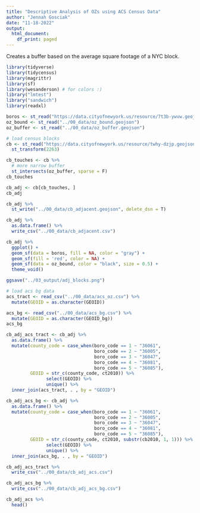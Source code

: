 ```yaml
---
title: "Descriptive Analysis of OZs using ACS Census Data"
author: "Jennah Gosciak"
date: "11-18-2022"
output:
  html_document:
    df_print: paged
---
```


Creates a buffer based on the average square footage of a NYC block.

```r
library(tidyverse)
library(tidycensus)
library(magrittr)
library(sf)
library(wesanderson) # for colors :)
library("lmtest")
library("sandwich")
library(readxl)
```
```r
boros <- st_read("https://data.cityofnewyork.us/resource/7t3b-ywvw.geojson")
oz_bound <- st_read("../00_data/oz_bound.geojson")
oz_buffer <- st_read("../00_data/oz_buffer.geojson")

# load census blocks
cb <- st_read("https://data.cityofnewyork.us/resource/twhy-dzjp.geojson?$limit=1000000") %>% 
  st_transform(2263)

cb_touches <- cb %>% 
  # more narrow buffer
  st_intersects(oz_buffer, sparse = F)
cb_touches

cb_adj <- cb[cb_touches, ]
cb_adj

cb_adj %>% 
  st_write("../00_data/cb_adjacent.geojson", delete_dsn = T)

cb_adj %>% 
  as.data.frame() %>% 
  write_csv("../00_data/cb_adjacent.csv")
```
```r
cb_adj %>% 
  ggplot() +
  geom_sf(data = boros, fill = NA, color = "gray") +
  geom_sf(fill = 'red', color = NA) +
  geom_sf(data = oz_bound, color = "black", size = 0.5) +
  theme_void()

ggsave("../03_output/adj_blocks.png")
```

```r
# load acs bg data
acs_tract <- read_csv("../00_data/acs_oz.csv") %>% 
  mutate(GEOID = as.character(GEOID))

acs_bg <- read_csv("../00_data/acs_bg.csv") %>% 
  mutate(GEOID = as.character(GEOID_bg))
acs_bg
```
```r
cb_adj_acs_tract <- cb_adj %>% 
  as.data.frame() %>% 
  mutate(county_code = case_when(boro_code == 1 ~ "36061",
                                 boro_code == 2 ~ "36005",
                                 boro_code == 3 ~ "36047",
                                 boro_code == 4 ~ "36081",
                                 boro_code == 5 ~ "36085"),
         GEOID = str_c(county_code, ct2010)) %>% 
               select(GEOID) %>% 
               unique() %>% 
  inner_join(acs_tract, . , by = "GEOID")

cb_adj_acs_bg <- cb_adj %>% 
  as.data.frame() %>% 
  mutate(county_code = case_when(boro_code == 1 ~ "36061",
                                 boro_code == 2 ~ "36005",
                                 boro_code == 3 ~ "36047",
                                 boro_code == 4 ~ "36081",
                                 boro_code == 5 ~ "36085"),
         GEOID = str_c(county_code, ct2010, substr(cb2010, 1, 1))) %>% 
               select(GEOID) %>% 
               unique() %>% 
  inner_join(acs_bg, . , by = "GEOID")

cb_adj_acs_tract %>% 
  write_csv("../00_data/cb_adj_acs.csv")

cb_adj_acs_bg %>% 
  write_csv("../00_data/cb_adj_acs_bg.csv")

cb_adj_acs %>% 
  head()
```






